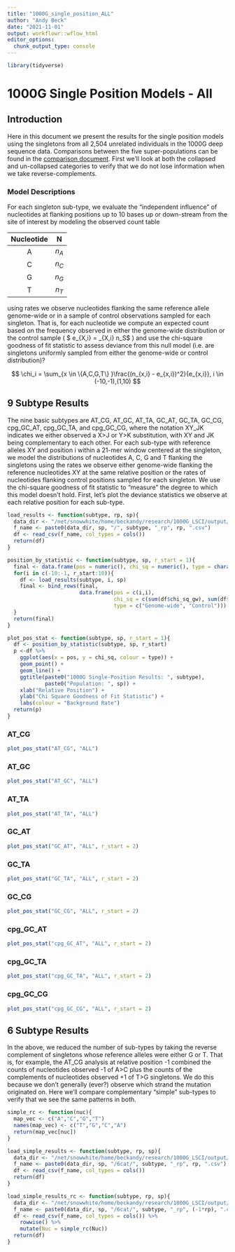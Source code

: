 ```yaml
---
title: "1000G_single_position_ALL"
author: "Andy Beck"
date: "2021-11-01"
output: workflowr::wflow_html
editor_options:
  chunk_output_type: console
---
```


```r
library(tidyverse)
```


# 1000G Single Position Models - All 

## Introduction

Here in this document we present the results for the single position models using the singletons from all 2,504 unrelated individuals in the 1000G deep sequence data. Comparisons between the five super-populations can be found in the [comparison document](1000G_single_postion_comp.html). First we'll look at both the collapsed and un-collapsed categories to verify that we do not lose information when we take reverse-complements.

### Model Descriptions

For each singleton sub-type, we evaluate the "independent influence" of nucleotides at flanking positions up to 10 bases up or down-stream from the site of interest by modeling the observed count table

| Nucleotide | N |
|:----------:|:-:|
| A | $n_A$ |
| C | $n_C$ |
| G | $n_G$ |
| T | $n_T$ |

using rates we observe nucleotides flanking the same reference allele genome-wide or in a sample of control observations sampled for each singleton. That is, for each nucleotide we compute an expected count based on the frequency observed in either the genome-wide distribution or the control sample ( $ e_{X,i} = \hat{p}_{X,i} \times n_S$ ) and use the chi-square goodness of fit statistic to assess deviance from this null model (i.e. are singletons uniformly sampled from either the genome-wide or control distribution)?

$$
\chi_i = \sum_{x \in \{A,C,G,T\} }\frac{(n_{x,i} - e_{x,i})^2}{e_{x,i}}, i \in (-10,-1),(1,10) 
$$

## 9 Subtype Results

The nine basic subtypes are AT_CG, AT_GC, AT_TA, GC_AT, GC_TA, GC_CG, cpg_GC_AT, cpg_GC_TA, and cpg_GC_CG, where the notation XY_JK indicates we either observed a X>J or Y>K substitution, with XY and JK being complementary to each other. For each sub-type with reference alleles XY and position i within a 21-mer window centered at the singleton, we model the distributions of nucleotides A, C, G and T flanking the singletons using the rates we observe either genome-wide flanking the reference nucleotides XY at the same relative position or the rates of nucleotides flanking control positions sampled for each singleton. We use the chi-square goodness of fit statistic to "measure" the degree to which this model doesn't hold. First, let's plot the deviance statistics we observe at each relative position for each sub-type.

```r
load_results <- function(subtype, rp, sp){
  data_dir <- "/net/snowwhite/home/beckandy/research/1000G_LSCI/output/single_pos_df/"
  f_name <- paste0(data_dir, sp, "/", subtype, "_rp", rp, ".csv")
  df <- read_csv(f_name, col_types = cols())
  return(df)
}

position_by_statistic <- function(subtype, sp, r_start = 1){
  final <- data.frame(pos = numeric(), chi_sq = numeric(), type = character())
  for(i in c(-10:-1, r_start:10)){
    df <- load_results(subtype, i, sp)
    final <- bind_rows(final,
                       data.frame(pos = c(i,i), 
                                  chi_sq = c(sum(df$chi_sq_gw), sum(df$chi_sq_ct) ), 
                                  type = c("Genome-wide", "Control")))
  }
  return(final)
}

plot_pos_stat <- function(subtype, sp, r_start = 1){
  df <- position_by_statistic(subtype, sp, r_start)
  p <-df %>%
    ggplot(aes(x = pos, y = chi_sq, colour = type)) +
    geom_point() +
    geom_line() +
    ggtitle(paste0("1000G Single-Position Results: ", subtype),
            paste0("Population: ", sp)) +
    xlab("Relative Position") +
    ylab("Chi Square Goodness of Fit Statistic") +
    labs(colour = "Background Rate")
  return(p)
}
```

### AT_CG

```r
plot_pos_stat("AT_CG", "ALL")
```

### AT_GC

```r
plot_pos_stat("AT_GC", "ALL")
```

### AT_TA

```r
plot_pos_stat("AT_TA", "ALL")
```

### GC_AT

```r
plot_pos_stat("GC_AT", "ALL", r_start = 2)
```

### GC_TA

```r
plot_pos_stat("GC_TA", "ALL", r_start = 2)
```

### GC_CG

```r
plot_pos_stat("GC_CG", "ALL", r_start = 2)
```

### cpg_GC_AT

```r
plot_pos_stat("cpg_GC_AT", "ALL", r_start = 2)
```

### cpg_GC_TA

```r
plot_pos_stat("cpg_GC_TA", "ALL", r_start = 2)
```

### cpg_GC_CG

```r
plot_pos_stat("cpg_GC_CG", "ALL", r_start = 2)
```

## 6 Subtype Results

In the above, we reduced the number of sub-types by taking the reverse complement of singletons whose reference alleles were either G or T. That is, for example, the AT_CG analysis at relative position -1 combined the counts of nucleotides observed -1 of A>C plus the counts of the complements of nucleotides observed +1 of T>G singletons. We do this because we don't generally (ever?) observe which strand the mutation originated on. Here we'll compare complementary "simple" sub-types to verify that we see the same patterns in both.

```r
simple_rc <- function(nuc){
  map_vec <- c("A","C","G","T")
  names(map_vec) <- c("T","G","C","A")
  return(map_vec[nuc])
}

load_simple_results <- function(subtype, rp, sp){
  data_dir <- "/net/snowwhite/home/beckandy/research/1000G_LSCI/output/single_pos_df/"
  f_name <- paste0(data_dir, sp, "/6cat/", subtype, "_rp", rp, ".csv")
  df <- read_csv(f_name, col_types = cols())
  return(df)
}

load_simple_results_rc <- function(subtype, rp, sp){
  data_dir <- "/net/snowwhite/home/beckandy/research/1000G_LSCI/output/single_pos_df/"
  f_name <- paste0(data_dir, sp, "/6cat/", subtype, "_rp", (-1*rp), ".csv")
  df <- read_csv(f_name, col_types = cols()) %>%
    rowwise() %>%
    mutate(Nuc = simple_rc(Nuc))
  return(df)
}
```

